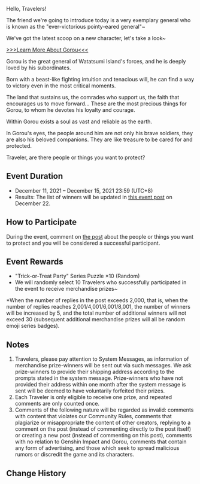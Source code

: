 {{Event
|name              = "Canine Warrior" Gorou Is Here! Participate in the Event to Win Merchandise~
|image             = Canine Warrior Gorou Is Here! Participate in the Event to Win Merchandise.png
|type              = Web
|type2             = Submission
|time_known        = yes
|time_start        = 2021-12-11 00:00:00 <!--(no time given)-->
|time_start_offset = GMT+8
|time_end          = 2021-12-15 23:59:59
|time_end_offset   = GMT+8
|link              = https://www.hoyolab.com/article/1608404
}}
Hello, Travelers!

The friend we're going to introduce today is a very exemplary general who is known as the "ever-victorious pointy-eared general"~

We've got the latest scoop on a new character, let's take a look~

[https://www.hoyolab.com/article/1608403 >>>Learn More About Gorou<<<]

Gorou is the great general of Watatsumi Island's forces, and he is deeply loved by his subordinates.

Born with a beast-like fighting intuition and tenacious will, he can find a way to victory even in the most critical moments.

The land that sustains us, the comrades who support us, the faith that encourages us to move forward... These are the most precious things for Gorou, to whom he devotes his loyalty and courage.

Within Gorou exists a soul as vast and reliable as the earth.

In Gorou's eyes, the people around him are not only his brave soldiers, they are also his beloved companions. They are like treasure to be cared for and protected.

Traveler, are there people or things you want to protect?

==Event Duration==
*December 11, 2021 – December 15, 2021 23:59 (UTC+8)
*Results: The list of winners will be updated in [https://www.hoyolab.com/article/1608404 this event post] on December 22.

==How to Participate==
During the event, comment on [https://www.hoyolab.com/article/1608404 the post] about the people or things you want to protect and you will be considered a successful participant.

==Event Rewards==
*"Trick-or-Treat Party" Series Puzzle ×10 (Random)
*We will randomly select 10 Travelers who successfully participated in the event to receive merchandise prizes~
<nowiki>*</nowiki>When the number of replies in the post exceeds 2,000, that is, when the number of replies reaches 2,001/4,001/6,001/8,001, the number of winners will be increased by 5, and the total number of additional winners will not exceed 30 (subsequent additional merchandise prizes will all be random emoji series badges).

==Notes==
# Travelers, please pay attention to System Messages, as information of merchandise prize-winners will be sent out via such messages. We ask prize-winners to provide their shipping address according to the prompts stated in the system message. Prize-winners who have not provided their address within one month after the system message is sent will be deemed to have voluntarily forfeited their prizes.
# Each Traveler is only eligible to receive one prize, and repeated comments are only counted once.
# Comments of the following nature will be regarded as invalid: comments with content that violates our Community Rules, comments that plagiarize or misappropriate the content of other creators, replying to a comment on the post (instead of commenting directly to the post itself) or creating a new post (instead of commenting on this post), comments with no relation to Genshin Impact and Gorou, comments that contain any form of advertising, and those which seek to spread malicious rumors or discredit the game and its characters.

==Change History==
{{Change History|2.3}}